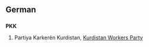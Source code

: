 {{wikipedia|lang=de}}
==German==
==={{initialism}}===
'''PKK'''

# Partiya Karkerên Kurdistan, [[Kurdistan Workers Party]]